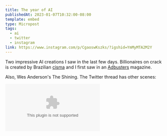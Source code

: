 ```yaml
---
title: The year of AI
publishedAt: 2023-01-07T10:32:00-08:00
template: embed
type: Micropost
tags: 
  - ai
  - twitter
  - instagram
link: https://www.instagram.com/p/CgaoswKszks/?igshid=YmMyMTA2M2Y
---
```


Two impressive AI creations I saw in the last few days. Billionaires on crack is created by Brazilian [cisma](https://www.instagram.com/cisma/) and I first saw in an [Adbusters](https://www.adbusters.org) magazine.

Also, Wes Anderson's The Shining. The Twitter thread has other scenes:

<Embed type="Twitter" id="1598707678788059142" />